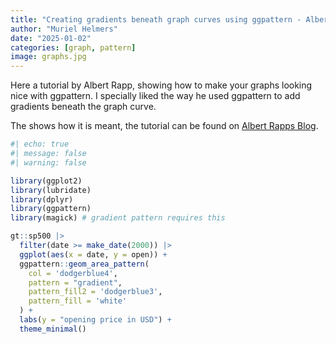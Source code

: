 ```yaml
---
title: "Creating gradients beneath graph curves using ggpattern - Albert Rapp"
author: "Muriel Helmers"
date: "2025-01-02"
categories: [graph, pattern]
image: graphs.jpg
---
```


Here a tutorial by Albert Rapp, showing how to make your graphs looking nice with ggpattern. I specially liked the way he used ggpattern to add gradients beneath the graph curve.

The shows how it is meant, the tutorial can be found on [Albert Rapps Blog](https://albert-rapp.de/posts/ggplot2-tips/20_ggplot_extensions/ggplot_extensions){target="_blank"}.

```r
#| echo: true
#| message: false
#| warning: false

library(ggplot2)
library(lubridate)
library(dplyr)
library(ggpattern) 
library(magick) # gradient pattern requires this

gt::sp500 |> 
  filter(date >= make_date(2000)) |> 
  ggplot(aes(x = date, y = open)) + 
  ggpattern::geom_area_pattern(
    col = 'dodgerblue4',
    pattern = "gradient", 
    pattern_fill2 = 'dodgerblue3',
    pattern_fill = 'white'
  ) +
  labs(y = "opening price in USD") +
  theme_minimal()
```
